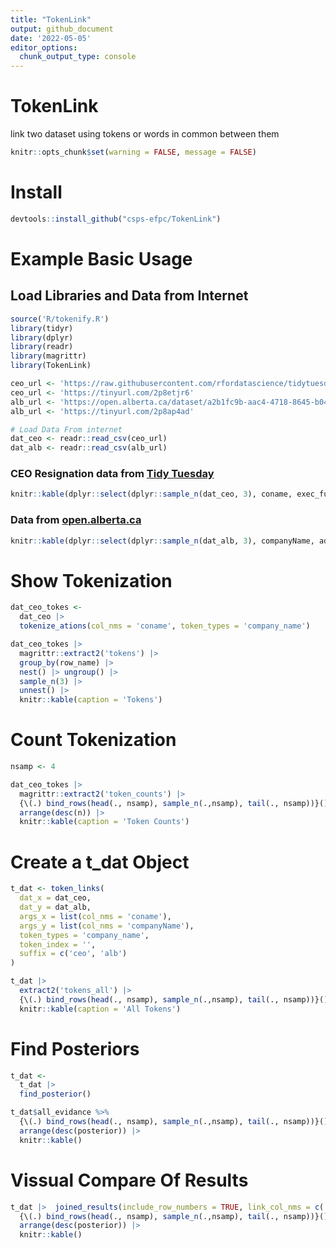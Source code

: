 ```yaml
---
title: "TokenLink"
output: github_document
date: '2022-05-05'
editor_options: 
  chunk_output_type: console
---
```




# TokenLink
link two dataset using tokens or words in common between them


```r
knitr::opts_chunk$set(warning = FALSE, message = FALSE) 

```


# Install
```r
devtools::install_github("csps-efpc/TokenLink")
```




# Example Basic Usage

## Load Libraries and Data from Internet
```r
source('R/tokenify.R')
library(tidyr)
library(dplyr)
library(readr)
library(magrittr)
library(TokenLink)

ceo_url <- 'https://raw.githubusercontent.com/rfordatascience/tidytuesday/master/data/2021/2021-04-27/departures.csv'
ceo_url <- 'https://tinyurl.com/2p8etjr6'
alb_url <- 'https://open.alberta.ca/dataset/a2b1fc9b-aac4-4718-8645-b0466ca5ec57/resource/3da9a7f9-bd34-48c0-841f-19c856b551ad/download/foodindustry.csv'
alb_url <- 'https://tinyurl.com/2p8ap4ad'

# Load Data From internet
dat_ceo <- readr::read_csv(ceo_url)
dat_alb <- readr::read_csv(alb_url)
```

### CEO Resignation data from [Tidy Tuesday](https://github.com/rfordatascience/tidytuesday/blob/master/data/2021/2021-04-27/readme.md)
```r
knitr::kable(dplyr::select(dplyr::sample_n(dat_ceo, 3), coname, exec_fullname), floating.environment="sidewaystable")
```

### Data from [open.alberta.ca](https://open.alberta.ca/dataset/a2b1fc9b-aac4-4718-8645-b0466ca5ec57)
```r
knitr::kable(dplyr::select(dplyr::sample_n(dat_alb, 3), companyName, address, town, province ), floating.environment="sidewaystable")
```




# Show Tokenization
```r
dat_ceo_tokes <- 
  dat_ceo |> 
  tokenize_ations(col_nms = 'coname', token_types = 'company_name') 

dat_ceo_tokes |>
  magrittr::extract2('tokens') |> 
  group_by(row_name) |>
  nest() |> ungroup() |>
  sample_n(3) |>
  unnest() |>
  knitr::kable(caption = 'Tokens')
```

# Count Tokenization
```r
nsamp <- 4

dat_ceo_tokes |> 
  magrittr::extract2('token_counts') |> 
  {\(.) bind_rows(head(., nsamp), sample_n(.,nsamp), tail(., nsamp))}() |>
  arrange(desc(n)) |>
  knitr::kable(caption = 'Token Counts') 
```


# Create a t_dat Object
```r
t_dat <- token_links(
  dat_x = dat_ceo,
  dat_y = dat_alb,
  args_x = list(col_nms = 'coname'),
  args_y = list(col_nms = 'companyName'),
  token_types = 'company_name',
  token_index = '',
  suffix = c('ceo', 'alb')
)

t_dat |>
  extract2('tokens_all') |>
  {\(.) bind_rows(head(., nsamp), sample_n(.,nsamp), tail(., nsamp))}() |>
  knitr::kable(caption = 'All Tokens')
```



# Find Posteriors
```r
t_dat <- 
  t_dat |> 
  find_posterior()

t_dat$all_evidance %>% 
  {\(.) bind_rows(head(., nsamp), sample_n(.,nsamp), tail(., nsamp))}() |>
  arrange(desc(posterior)) |>
  knitr::kable()
```



# Vissual Compare Of Results
```r
t_dat |>  joined_results(include_row_numbers = TRUE, link_col_nms = c('posterior', 'tokens_in_favour', 'tokens_against')) |>
  {\(.) bind_rows(head(., nsamp), sample_n(.,nsamp), tail(., nsamp))}() |>
  arrange(desc(posterior)) |>
  knitr::kable()
```
